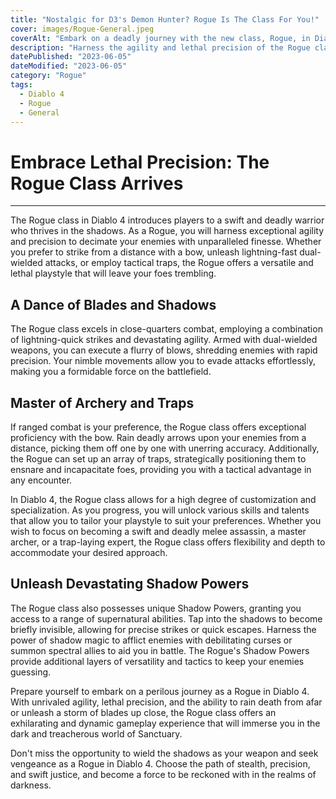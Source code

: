 ```yaml
---
title: "Nostalgic for D3's Demon Hunter? Rogue Is The Class For You!"
cover: images/Rogue-General.jpeg
coverAlt: "Embark on a deadly journey with the new class, Rogue, in Diablo 4"
description: "Harness the agility and lethal precision of the Rogue class in Diablo 4 as you traverse the realms of darkness and seek vengeance."
datePublished: "2023-06-05"
dateModified: "2023-06-05"
category: "Rogue"
tags:
  - Diablo 4
  - Rogue
  - General
---
```


# Embrace Lethal Precision: The Rogue Class Arrives
---
The Rogue class in Diablo 4 introduces players to a swift and deadly warrior who thrives in the shadows. As a Rogue, you will harness exceptional agility and precision to decimate your enemies with unparalleled finesse. Whether you prefer to strike from a distance with a bow, unleash lightning-fast dual-wielded attacks, or employ tactical traps, the Rogue offers a versatile and lethal playstyle that will leave your foes trembling.

## A Dance of Blades and Shadows
The Rogue class excels in close-quarters combat, employing a combination of lightning-quick strikes and devastating agility. Armed with dual-wielded weapons, you can execute a flurry of blows, shredding enemies with rapid precision. Your nimble movements allow you to evade attacks effortlessly, making you a formidable force on the battlefield.

## Master of Archery and Traps
If ranged combat is your preference, the Rogue class offers exceptional proficiency with the bow. Rain deadly arrows upon your enemies from a distance, picking them off one by one with unerring accuracy. Additionally, the Rogue can set up an array of traps, strategically positioning them to ensnare and incapacitate foes, providing you with a tactical advantage in any encounter.

In Diablo 4, the Rogue class allows for a high degree of customization and specialization. As you progress, you will unlock various skills and talents that allow you to tailor your playstyle to suit your preferences. Whether you wish to focus on becoming a swift and deadly melee assassin, a master archer, or a trap-laying expert, the Rogue class offers flexibility and depth to accommodate your desired approach.

## Unleash Devastating Shadow Powers
The Rogue class also possesses unique Shadow Powers, granting you access to a range of supernatural abilities. Tap into the shadows to become briefly invisible, allowing for precise strikes or quick escapes. Harness the power of shadow magic to afflict enemies with debilitating curses or summon spectral allies to aid you in battle. The Rogue's Shadow Powers provide additional layers of versatility and tactics to keep your enemies guessing.

Prepare yourself to embark on a perilous journey as a Rogue in Diablo 4. With unrivaled agility, lethal precision, and the ability to rain death from afar or unleash a storm of blades up close, the Rogue class offers an exhilarating and dynamic gameplay experience that will immerse you in the dark and treacherous world of Sanctuary.

Don't miss the opportunity to wield the shadows as your weapon and seek vengeance as a Rogue in Diablo 4. Choose the path of stealth, precision, and swift justice, and become a force to be reckoned with in the realms of darkness.
